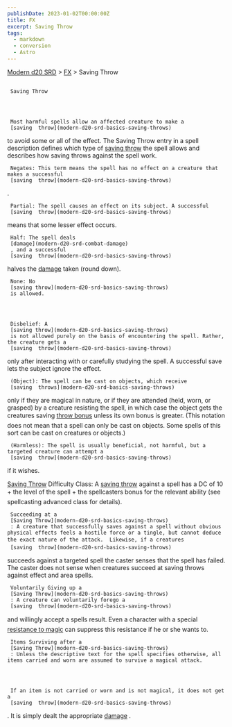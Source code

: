 ```yaml
---
publishDate: 2023-01-02T00:00:00Z
title: FX
excerpt: Saving Throw
tags:
  - markdown
  - conversion
  - Astro
---
```


[Modern d20 SRD](/#modernD20) >
[FX](modern-d20-srd-fx-index) > Saving Throw

##

     Saving Throw




     Most harmful spells allow an affected creature to make a
     [saving  throw](modern-d20-srd-basics-saving-throws)
to avoid some or all of the effect. The Saving Throw entry in a spell description defines which type of
[saving throw](modern-d20-srd-basics-saving-throws)
the spell allows and describes how saving throws against the spell work.

     Negates: This term means the spell has no effect on a creature that makes a successful
     [saving  throw](modern-d20-srd-basics-saving-throws)
.

     Partial: The spell causes an effect on its subject. A successful
     [saving  throw](modern-d20-srd-basics-saving-throws)
means that some lesser effect occurs.

     Half: The spell deals
     [damage](modern-d20-srd-combat-damage)
     , and a successful
     [saving  throw](modern-d20-srd-basics-saving-throws)
halves the
[damage](modern-d20-srd-combat-damage)
taken (round down).

     None: No
     [saving throw](modern-d20-srd-basics-saving-throws)
     is allowed.




     Disbelief: A
     [saving throw](modern-d20-srd-basics-saving-throws)
     is not allowed purely on the basis of encountering the spell. Rather, the creature gets a
     [saving  throw](modern-d20-srd-basics-saving-throws)
only after interacting with or carefully studying the spell. A successful save lets the subject ignore the effect.

     (Object): The spell can be cast on objects, which receive
     [saving  throws](modern-d20-srd-basics-saving-throws)
only if they are magical in nature, or if they are attended (held, worn, or grasped) by a creature resisting the spell, in which case the object gets the creatures saving
[throw bonus](modern-d20-srd-basics-saving-throws)
unless its own bonus is greater. (This notation does not mean that a spell can only be cast on objects. Some spells of this sort can be cast on creatures or objects.)

     (Harmless): The spell is usually beneficial, not harmful, but a targeted creature can attempt a
     [saving  throw](modern-d20-srd-basics-saving-throws)
if it wishes.

[Saving Throw](modern-d20-srd-basics-saving-throws)
Difficulty Class: A
[saving throw](modern-d20-srd-basics-saving-throws)
against a spell has a DC of 10 + the level of the spell + the spellcasters bonus for the relevant ability (see spellcasting advanced class for details).

     Succeeding at a
     [Saving Throw](modern-d20-srd-basics-saving-throws)
     : A creature that successfully saves against a spell without obvious physical effects feels a hostile force or a tingle, but cannot deduce the exact nature of the attack.  Likewise, if a creatures
     [saving  throw](modern-d20-srd-basics-saving-throws)
succeeds against a targeted spell the caster senses that the spell has failed. The caster does not sense when creatures succeed at saving throws against effect and area spells.

     Voluntarily Giving up a
     [Saving Throw](modern-d20-srd-basics-saving-throws)
     : A creature can voluntarily forego a
     [saving  throw](modern-d20-srd-basics-saving-throws)
and willingly accept a spells result. Even a character with a special
[resistance to magic](modern-d20-srd-special-abilities-spell-resistance)
can suppress this resistance if he or she wants to.

     Items Surviving after a
     [Saving Throw](modern-d20-srd-basics-saving-throws)
     : Unless the descriptive text for the spell specifies otherwise, all items carried and worn are assumed to survive a magical attack.




     If an item is not carried or worn and is not magical, it does not get a
     [saving  throw](modern-d20-srd-basics-saving-throws)
. It is simply dealt the appropriate
[damage](modern-d20-srd-combat-damage)
.
